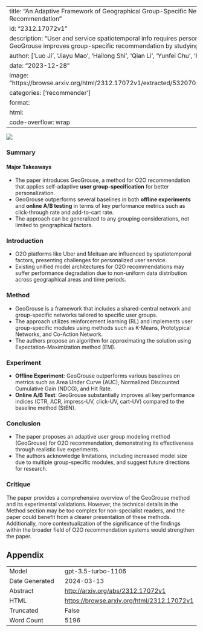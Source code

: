 
---
title: "An Adaptive Framework of Geographical Group-Specific Network on O2O Recommendation"
id: "2312.17072v1"
description: "User and service spatiotemporal info requires personalized models. GeoGrouse improves group-specific recommendation by studying user preferences."
author: ['Luo Ji', 'Jiayu Mao', 'Hailong Shi', 'Qian Li', 'Yunfei Chu', 'Hongxia Yang']
date: "2023-12-28"
image: "https://browse.arxiv.org/html/2312.17072v1/extracted/5320701/example_geo.png"
categories: ['recommender']
format:
  html:
    code-overflow: wrap
---

![](https://browse.arxiv.org/html/2312.17072v1/extracted/5320701/example_geo.png)

### Summary

#### Major Takeaways
- The paper introduces GeoGrouse, a method for O2O recommendation that applies self-adaptive **user group-specification** for better personalization.
- GeoGrouse outperforms several baselines in both **offline experiments** and **online A/B testing** in terms of key performance metrics such as click-through rate and add-to-cart rate.
- The approach can be generalized to any grouping considerations, not limited to geographical factors.

### Introduction
- O2O platforms like Uber and Meituan are influenced by spatiotemporal factors, presenting challenges for personalized user service.
- Existing unified model architectures for O2O recommendations may suffer performance degradation due to non-uniform data distribution across geographical areas and time periods.

### Method
- GeoGrouse is a framework that includes a shared-central network and group-specific networks tailored to specific user groups.
- The approach utilizes reinforcement learning (RL) and implements user group-specific modules using methods such as K-Means, Prototypical Networks, and Co-Action Network.
- The authors propose an algorithm for approximating the solution using Expectation-Maximization method (EM).

### Experiment
- **Offline Experiment**: GeoGrouse outperforms various baselines on metrics such as Area Under Curve (AUC), Normalized Discounted Cumulative Gain (NDCG), and Hit Rate.
- **Online A/B Test**: GeoGrouse substantially improves all key performance indices (CTR, ACR, impress-UV, click-UV, cart-UV) compared to the baseline method (StEN).

### Conclusion
- The paper proposes an adaptive user group modeling method (GeoGrouse) for O2O recommendation, demonstrating its effectiveness through realistic live experiments.
- The authors acknowledge limitations, including increased model size due to multiple group-specific modules, and suggest future directions for research.

### Critique
The paper provides a comprehensive overview of the GeoGrouse method and its experimental validations. However, the technical details in the Method section may be too complex for non-specialist readers, and the paper could benefit from a clearer presentation of these methods. Additionally, more contextualization of the significance of the findings within the broader field of O2O recommendation systems would strengthen the paper.

## Appendix

|          |          |
|----------|----------|
| Model     | gpt-3.5-turbo-1106       |
| Date Generated     | 2024-03-13       |
| Abstract | [http://arxiv.org/abs/2312.17072v1](http://arxiv.org/abs/2312.17072v1)        |
| HTML     | [https://browse.arxiv.org/html/2312.17072v1](https://browse.arxiv.org/html/2312.17072v1)       |
| Truncated       | False       |
| Word Count       | 5196       |